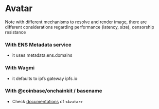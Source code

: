 

<Meta title="MDX/Avatar" of={AvatarStories} />

# Avatar

Note with different mechanisms to resolve and render image,
there are different considerations regarding performance (latency, size), censorship resistance


### With ENS Metadata service

- it uses metadata.ens.domains

<Canvas>
  <Story of={AvatarStories.Ens} />
</Canvas>


### With Wagmi
- it defaults to ipfs gateway ipfs.io

<Canvas>
  <Story of={AvatarWagmiStories.EnsWagmi} />
</Canvas>


### With @coinbase/onchainkit / basename
- Check [documentations](https://onchainkit.xyz/identity/avatar) of `<Avatar>`

